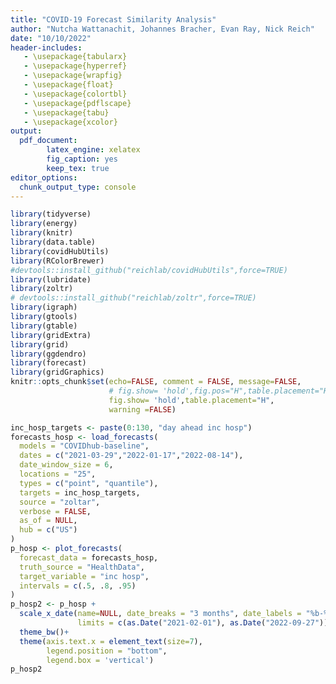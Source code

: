 ```yaml
---
title: "COVID-19 Forecast Similarity Analysis"
author: "Nutcha Wattanachit, Johannes Bracher, Evan Ray, Nick Reich"
date: "10/10/2022"
header-includes:
   - \usepackage{tabularx}
   - \usepackage{hyperref}
   - \usepackage{wrapfig}
   - \usepackage{float}
   - \usepackage{colortbl}
   - \usepackage{pdflscape}
   - \usepackage{tabu}
   - \usepackage{xcolor}
output:
  pdf_document:
        latex_engine: xelatex
        fig_caption: yes
        keep_tex: true
editor_options: 
  chunk_output_type: console
---
```


```r
library(tidyverse)
library(energy)
library(knitr)
library(data.table)
library(covidHubUtils)
library(RColorBrewer)
#devtools::install_github("reichlab/covidHubUtils",force=TRUE)
library(lubridate)
library(zoltr)
# devtools::install_github("reichlab/zoltr",force=TRUE)
library(igraph)
library(gtools)
library(gtable)
library(gridExtra)
library(grid)
library(ggdendro)
library(forecast)
library(gridGraphics)
knitr::opts_chunk$set(echo=FALSE, comment = FALSE, message=FALSE, 
                      # fig.show= 'hold',fig.pos="H",table.placement="H",
                      fig.show= 'hold',table.placement="H",
                      warning =FALSE)
```

```r
inc_hosp_targets <- paste(0:130, "day ahead inc hosp")
forecasts_hosp <- load_forecasts(
  models = "COVIDhub-baseline",
  dates = c("2021-03-29","2022-01-17","2022-08-14"),
  date_window_size = 6,
  locations = "25",
  types = c("point", "quantile"),
  targets = inc_hosp_targets,
  source = "zoltar",
  verbose = FALSE,
  as_of = NULL,
  hub = c("US")
)
p_hosp <- plot_forecasts(
  forecast_data = forecasts_hosp,
  truth_source = "HealthData",
  target_variable = "inc hosp",
  intervals = c(.5, .8, .95)
)
p_hosp2 <- p_hosp +
  scale_x_date(name=NULL, date_breaks = "3 months", date_labels = "%b-%y",
               limits = c(as.Date("2021-02-01"), as.Date("2022-09-27")))+
  theme_bw()+
  theme(axis.text.x = element_text(size=7),
        legend.position = "bottom",
        legend.box = 'vertical') 
p_hosp2
```


